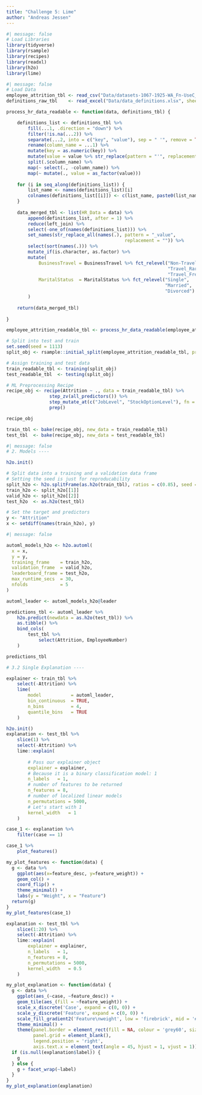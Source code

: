 ```yaml
---
title: "Challenge 5: Lime"
author: "Andreas Jessen"
---
```


```r
#| message: false
# Load Libraries 
library(tidyverse)
library(rsample)
library(recipes)
library(readxl)
library(h2o)
library(lime)
```


```r
#| message: false
# Load Data
employee_attrition_tbl <- read_csv("Data/datasets-1067-1925-WA_Fn-UseC_-HR-Employee-Attrition.csv")
definitions_raw_tbl    <- read_excel("Data/data_definitions.xlsx", sheet = 1, col_names = FALSE)

process_hr_data_readable <- function(data, definitions_tbl) {

    definitions_list <- definitions_tbl %>%
        fill(...1, .direction = "down") %>%
        filter(!is.na(...2)) %>%
        separate(...2, into = c("key", "value"), sep = " '", remove = TRUE) %>%
        rename(column_name = ...1) %>%
        mutate(key = as.numeric(key)) %>%
        mutate(value = value %>% str_replace(pattern = "'", replacement = "")) %>%
        split(.$column_name) %>%
        map(~ select(., -column_name)) %>%
        map(~ mutate(., value = as_factor(value))) 
    
    for (i in seq_along(definitions_list)) {
        list_name <- names(definitions_list)[i]
        colnames(definitions_list[[i]]) <- c(list_name, paste0(list_name, "_value"))
    }
    
    data_merged_tbl <- list(HR_Data = data) %>%
        append(definitions_list, after = 1) %>%
        reduce(left_join) %>%
        select(-one_of(names(definitions_list))) %>%
        set_names(str_replace_all(names(.), pattern = "_value", 
                                            replacement = "")) %>%
        select(sort(names(.))) %>%
        mutate_if(is.character, as.factor) %>%
        mutate(
            BusinessTravel = BusinessTravel %>% fct_relevel("Non-Travel", 
                                                            "Travel_Rarely", 
                                                            "Travel_Frequently"),
            MaritalStatus  = MaritalStatus %>% fct_relevel("Single", 
                                                           "Married", 
                                                           "Divorced")
        )
    
    return(data_merged_tbl)
    
}

employee_attrition_readable_tbl <- process_hr_data_readable(employee_attrition_tbl, definitions_raw_tbl)

# Split into test and train
set.seed(seed = 1113)
split_obj <- rsample::initial_split(employee_attrition_readable_tbl, prop = 0.85)

# Assign training and test data
train_readable_tbl <- training(split_obj)
test_readable_tbl  <- testing(split_obj)

# ML Preprocessing Recipe 
recipe_obj <- recipe(Attrition ~ ., data = train_readable_tbl) %>%
                step_zv(all_predictors()) %>%
                step_mutate_at(c("JobLevel", "StockOptionLevel"), fn = as.factor) %>% 
                prep()

recipe_obj

train_tbl <- bake(recipe_obj, new_data = train_readable_tbl)
test_tbl  <- bake(recipe_obj, new_data = test_readable_tbl)
```


```r
#| message: false
# 2. Models ----

h2o.init()

# Split data into a training and a validation data frame
# Setting the seed is just for reproducability
split_h2o <- h2o.splitFrame(as.h2o(train_tbl), ratios = c(0.85), seed = 1234)
train_h2o <- split_h2o[[1]]
valid_h2o <- split_h2o[[2]]
test_h2o  <- as.h2o(test_tbl)

# Set the target and predictors
y <- "Attrition"
x <- setdiff(names(train_h2o), y)
```


```r
#| message: false

automl_models_h2o <- h2o.automl(
  x = x,
  y = y,
  training_frame    = train_h2o,
  validation_frame  = valid_h2o,
  leaderboard_frame = test_h2o,
  max_runtime_secs  = 30,
  nfolds            = 5 
)

automl_leader <- automl_models_h2o@leader
```

```r
predictions_tbl <- automl_leader %>% 
    h2o.predict(newdata = as.h2o(test_tbl)) %>%
    as.tibble() %>%
    bind_cols(
        test_tbl %>%
            select(Attrition, EmployeeNumber)
    )

predictions_tbl

```

```r
# 3.2 Single Explanation ----

explainer <- train_tbl %>%
    select(-Attrition) %>%
    lime(
        model           = automl_leader,
        bin_continuous  = TRUE,
        n_bins          = 4,
        quantile_bins   = TRUE
    )

```

```r
h2o.init()
explanation <- test_tbl %>%
    slice(1) %>%
    select(-Attrition) %>%
    lime::explain(
    
        # Pass our explainer object
        explainer = explainer,
        # Because it is a binary classification model: 1
        n_labels   = 1,
        # number of features to be returned
        n_features = 8,
        # number of localized linear models
        n_permutations = 5000,
        # Let's start with 1
        kernel_width   = 1
    )

case_1 <- explanation %>%
    filter(case == 1)

case_1 %>%
    plot_features()
```

```r
my_plot_features <- function(data) {
  g <- data %>% 
    ggplot(aes(x=feature_desc, y=feature_weight)) +
    geom_col() +
    coord_flip() +
    theme_minimal() +
    labs(y = "Weight", x = "Feature")
  return(g)
}
my_plot_features(case_1)

```

```r
explanation <- test_tbl %>%
    slice(1:20) %>%
    select(-Attrition) %>%
    lime::explain(
        explainer = explainer,
        n_labels   = 1,
        n_features = 8,
        n_permutations = 5000,
        kernel_width   = 0.5
    )

my_plot_explanation <- function(data) {
  g <- data %>% 
    ggplot(aes_(~case, ~feature_desc)) +
    geom_tile(aes_(fill = ~feature_weight)) +
    scale_x_discrete('Case', expand = c(0, 0)) +
    scale_y_discrete('Feature', expand = c(0, 0)) +
    scale_fill_gradient2('Feature\nweight', low = 'firebrick', mid = '#f7f7f7', high = 'steelblue') +
    theme_minimal() +
    theme(panel.border = element_rect(fill = NA, colour = 'grey60', size = 1),
          panel.grid = element_blank(),
          legend.position = 'right',
          axis.text.x = element_text(angle = 45, hjust = 1, vjust = 1))
  if (is.null(explanation$label)) {
    g
  } else {
    g + facet_wrap(~label)
  }
}
my_plot_explanation(explanation)
```